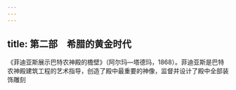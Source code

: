```yaml
---
---
---
```

title: 第二部　希腊的黄金时代
---







《菲迪亚斯展示巴特农神殿的檐壁》（阿尔玛—塔德玛，1868）。菲迪亚斯是巴特农神殿建筑工程的艺术指导，创造了殿中最重要的神像，监督并设计了殿中全部装饰雕刻